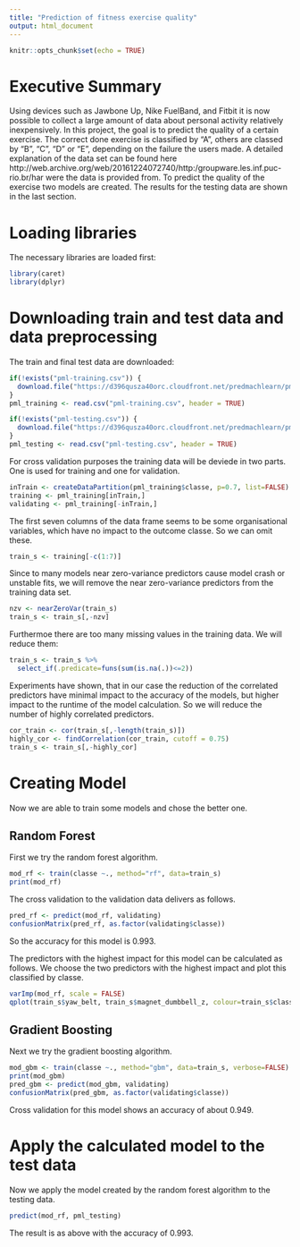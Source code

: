 ```yaml
---
title: "Prediction of fitness exercise quality"
output: html_document
---
```


```r
knitr::opts_chunk$set(echo = TRUE)
```

# Executive Summary
Using devices such as Jawbone Up, Nike FuelBand, and Fitbit it is now possible to collect a large amount of data about personal activity relatively inexpensively. In this project, the goal is to predict the quality of a certain exercise. The correct done exercise is classified by "A", others are classed by "B", "C", "D" or "E", depending on the failure the users made. A detailed explanation of the data set can be found here http://web.archive.org/web/20161224072740/http:/groupware.les.inf.puc-rio.br/har
were the data is provided from. To predict the quality of the exercise two models are created. The results for the testing data are shown in the last section.

# Loading libraries

The necessary libraries are loaded first:

```r
library(caret)
library(dplyr)
```

# Downloading train and test data and data preprocessing

The train and final test data are downloaded:

```r
if(!exists("pml-training.csv")) {
  download.file("https://d396qusza40orc.cloudfront.net/predmachlearn/pml-training.csv", "pml-training.csv")
}
pml_training <- read.csv("pml-training.csv", header = TRUE)

if(!exists("pml-testing.csv")) {
  download.file("https://d396qusza40orc.cloudfront.net/predmachlearn/pml-testing.csv", "pml-testing.csv")
}
pml_testing <- read.csv("pml-testing.csv", header = TRUE)

```

For cross validation purposes the training data will be deviede in two parts. One is used for training and one for validation.

```r
inTrain <- createDataPartition(pml_training$classe, p=0.7, list=FALSE)
training <- pml_training[inTrain,]
validating <- pml_training[-inTrain,]
```

The first seven columns of the data frame seems to be some organisational variables, which have no impact to the outcome  classe. So we can omit these.

```r
train_s <- training[-c(1:7)]
```

Since to many models near zero-variance predictors cause model crash or unstable fits, we will remove the near zero-variance predictors from the training data set.

```r
nzv <- nearZeroVar(train_s)
train_s <- train_s[,-nzv]
```

Furthermoe there are too many missing values in the training data. We will reduce them:

```r
train_s <- train_s %>%
  select_if(.predicate=funs(sum(is.na(.))<=2))
```

Experiments have shown, that in our case the reduction of the correlated predictors have minimal impact to the accuracy of the models, but higher impact to the runtime of the model calculation. So we will reduce the number of highly correlated predictors.

```r
cor_train <- cor(train_s[,-length(train_s)])
highly_cor <- findCorrelation(cor_train, cutoff = 0.75)
train_s <- train_s[,-highly_cor]
```

# Creating Model 

Now we are able to train some models and chose the better one. 

## Random Forest

First we try the random forest algorithm.

```r
mod_rf <- train(classe ~., method="rf", data=train_s)
print(mod_rf)
```

The cross validation to the validation data delivers as follows. 

```r
pred_rf <- predict(mod_rf, validating)
confusionMatrix(pred_rf, as.factor(validating$classe))
```

So the accuracy for this model is 0.993.

The predictors with the highest impact for this model can be calculated as follows. We choose the two predictors with the highest impact and plot this classified by classe. 

```r
varImp(mod_rf, scale = FALSE)
qplot(train_s$yaw_belt, train_s$magnet_dumbbell_z, colour=train_s$classe)
```


## Gradient Boosting

Next we try the gradient boosting algorithm.

```r
mod_gbm <- train(classe ~., method="gbm", data=train_s, verbose=FALSE)
print(mod_gbm)
pred_gbm <- predict(mod_gbm, validating)
confusionMatrix(pred_gbm, as.factor(validating$classe))
```

Cross validation for this model shows an accuracy of about 0.949. 

# Apply the calculated model to the test data

Now we apply the model created by the random forest algorithm to the testing data. 

```r
predict(mod_rf, pml_testing)
```

The result is as above with the accuracy of 0.993.
